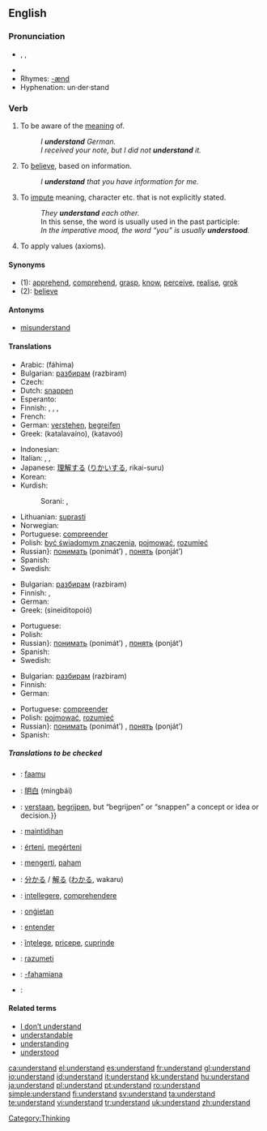 ==English==

{{rank|fear|evening|ground|429|understand|fine|law|show}}

===Pronunciation===
*{{AHD|ŭn"də(r)-stănd'}}, {{IPA|/ˌʌn.də(r)ˈstænd/}}, {{SAMPA|/%Vnd@(r)"st{nd/}}
*{{audio|en-us-understand.ogg|Audio (US)}}
*Rhymes: [[Rhymes:English:-ænd|-ænd]]
*Hyphenation: un&middot;der&middot;stand

===Verb===
{{en-verb|understands|understanding|understood}}

# To be aware of the [[meaning]] of.
#: ''I '''understand''' German.''
#: ''I received your note, but I did not '''understand''' it.''
# To [[believe]], based on information.
#: ''I '''understand''' that you have information for me.''
# To [[impute]] meaning, character etc. that is not explicitly stated.
#: ''They '''understand''' each other.''
#: In this sense, the word is usually used in the past participle:
#: ''In the imperative mood, the word “you” is usually '''understood'''.''
# To apply values (axioms).

====Synonyms====
*(1): [[apprehend]], [[comprehend]], [[grasp]], [[know]], [[perceive]], [[realise]], [[grok]]
*(2): [[believe]]

====Antonyms====
*[[misunderstand]]

====Translations====
{{trans-top|To be aware of the meaning of}}
* Arabic: {{ARchar|[[فهم|فَهِمَ]]}} (fáhima)
* Bulgarian: [[разбирам]] (razbiram)
* Czech: {{t-|cs|rozumět}}
* Dutch: [[snappen]] {{italbrac|“verstaan” usually means “to hear clearly”. You “verstaan” an utterance}}
* Esperanto: {{t-|eo|kompreni|xs=Esperanto}}
* Finnish: {{t+|fi|ymmärtää}}, {{t+|fi|osata}}, {{t-|fi|tajuta}}, {{t+|fi|käsittää}}
* French: {{t+|fr|comprendre}}
* German: [[verstehen]], [[begreifen]]
* Greek: {{t-|el|καταλαβαίνω|sc=Grek}} (katalavaíno), {{t-|el|κατανοώ|sc=Grek}} (katavoó)
{{trans-mid}}
* Indonesian: {{t+|id|paham|alt=memahami|xs=Indonesian}}
* Italian: {{t+|it|capire}}, {{t+|it|comprendere}}, {{t+|it|intendere}}
* Japanese: [[理解]]する ([[りかい]]する, rikai-suru)
* Korean: {{ko-inline|이해하다|ihaehada}}
* Kurdish: 
*:Sorani: {{t|ku|تێگه‌یشت|tr=taegayshtin|sc=KUchar}}, {{t|ku|سه‌ر لێ ده‌رچون|tr=sar laedarchoon|sc=KUchar}}
* Lithuanian: [[suprasti]]
* Norwegian: {{t-|no|forstå}}
* Portuguese: [[compreender]]
* Polish: [[być świadomym znaczenia]], [[pojmować]], [[rozumieć]]
* Russian}: [[понимать]] (ponimát’) {{impf}}, [[понять]] (ponját’) {{pf}}
* Spanish: {{t+|es|entender}}
* Swedish: {{t+|sv|förstå}}
{{trans-bottom}}

{{trans-top|To believe, based on information}}
* Bulgarian: [[разбирам]] (razbiram)
* Finnish: {{t+|fi|ymmärtää}}, {{t+|fi|uskoa}}
* German: {{t+|de|verstehen}}
* Greek: {{t|el|συνειδητοποιώ|sc=Grek}} (sineiditopoió)
{{trans-mid}}
* Portuguese: {{t+|pt|acreditar}}
* Polish: {{t+|pl|rozumieć}}
* Russian}: [[понимать]] (ponimát’) {{impf}}, [[понять]] (ponját’) {{pf}}
* Spanish: {{t+|es|entender}}
* Swedish: {{t+|sv|förstå}}
{{trans-bottom}}

{{trans-top|To impute meaning, character etc. that is not explicitly stated}}
* Bulgarian: [[разбирам]] (razbiram)
* Finnish: {{t+|fi|ymmärtää}}
* German: {{t+|de|verstehen}}
{{trans-mid}}
* Portuguese: [[compreender]]
* Polish: [[pojmować]], [[rozumieć]]
* Russian}: [[понимать]] (ponimát’) {{impf}}, [[понять]] (ponját’) {{pf}}
* Spanish: {{t+|es|comprender}}
{{trans-bottom}}

{{trans-top|To apply values (axioms)}}
{{trans-mid}}
{{trans-bottom}}

=====Translations to be checked=====
{{checktrans}}
{{trans-top|Translations to be categorised}}
*{{ttbc|Bambara}}: [[faamu]]
*{{ttbc|Chinese}}: [[明白]] (míngbái)
*{{ttbc|Dutch}}: [[verstaan]], [[begrijpen]], but “begrijpen” or “snappen” a concept or idea or decision.}}
*{{ttbc|Filipino}}: [[maintidihan]]
*{{ttbc|Hungarian}}: [[érteni]], [[megérteni]]
*{{ttbc|Indonesian}}: [[mengerti]], [[paham]]
*{{ttbc|Japanese}}: [[分かる]] / [[解る]] ([[わかる]], wakaru)
{{trans-mid}}
*{{ttbc|Latin}}: [[intellegere]], [[comprehendere]]
*{{ttbc|Old English}}: [[ongietan|onġietan]]
*{{ttbc|Portuguese}}: [[entender]]
*{{ttbc|Romanian}}: [[înţelege]], [[pricepe]], [[cuprinde]]
*{{ttbc|Slovene}}: [[razumeti]]
*{{ttbc|Swahili}}: [[-fahamiana]]
*{{ttbc|Urdu}}: {{URchar|[[سمجهنا]]}}
{{trans-bottom}}

====Related terms====
*[[I don't understand|I don’t understand]]
*[[understandable]]
*[[understanding]]
*[[understood]]

[[Category:Thinking]]

[[ca:understand]]
[[el:understand]]
[[es:understand]]
[[fr:understand]]
[[gl:understand]]
[[io:understand]]
[[id:understand]]
[[it:understand]]
[[kk:understand]]
[[hu:understand]]
[[ja:understand]]
[[pl:understand]]
[[pt:understand]]
[[ro:understand]]
[[simple:understand]]
[[fi:understand]]
[[sv:understand]]
[[ta:understand]]
[[te:understand]]
[[vi:understand]]
[[tr:understand]]
[[uk:understand]]
[[zh:understand]]
